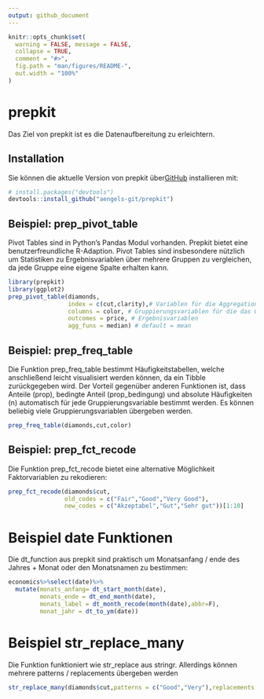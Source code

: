 ```yaml
---
output: github_document
---
```


<!-- README.md is generated from README.Rmd. Please edit that file -->

```r
knitr::opts_chunk$set(
  warning = FALSE, message = FALSE,
  collapse = TRUE,
  comment = "#>",
  fig.path = "man/figures/README-",
  out.width = "100%"
)
```

# prepkit

<!-- badges: start -->
<!-- badges: end -->


Das Ziel von prepkit ist es die Datenaufbereitung zu erleichtern. 

## Installation

Sie können die aktuelle Version von prepkit über[GitHub](https://github.com/) installieren mit:


``` r
# install.packages("devtools")
devtools::install_github("aengels-git/prepkit")
```

## Beispiel: prep_pivot_table

Pivot Tables sind in Python's Pandas Modul vorhanden. Prepkit bietet eine benutzerfreundliche R-Adaption. 
Pivot Tables sind insbesondere nützlich um Statistiken zu Ergebnisvariablen über mehrere Gruppen zu vergleichen,
da jede Gruppe eine eigene Spalte erhalten kann. 

```r
library(prepkit)
library(ggplot2)
prep_pivot_table(diamonds,
                 index = c(cut,clarity),# Variablen für die Aggregation über mehrere Zeilen
                 columns = color, # Gruppierungsvariablen für die das Outcome verglichen werden soll
                 outcomes = price, # Ergebnisvariablen
                 agg_funs = median) # default = mean
```

## Beispiel: prep_freq_table

Die Funktion prep_freq_table bestimmt Häufigkeitstabellen, welche anschließend leicht visualisiert werden können, da ein Tibble zurückgegeben wird. Der Vorteil gegenüber anderen Funktionen ist, dass Anteile (prop), bedingte Anteil (prop_bedingung) und absolute Häufigkeiten (n) automatisch für jede Gruppierungsvariable bestimmt werden. Es können beliebig viele Gruppierungsvariablen übergeben werden. 

```r
prep_freq_table(diamonds,cut,color)
```

## Beispiel: prep_fct_recode

Die Funktion prep_fct_recode bietet eine alternative Möglichkeit Faktorvariablen zu rekodieren: 

```r
prep_fct_recode(diamonds$cut,
                old_codes = c("Fair","Good","Very Good"),
                new_codes = c("Akzeptabel","Gut","Sehr gut"))[1:10]
```

# Beispiel date Funktionen

Die dt_function aus prepkit sind praktisch um Monatsanfang / ende des Jahres + Monat oder den Monatsnamen zu bestimmen:

```r
economics%>%select(date)%>%
  mutate(monats_anfang= dt_start_month(date),
         monats_ende = dt_end_month(date),
         monats_label = dt_month_recode(month(date),abbr=F),
         monat_jahr = dt_to_ym(date))
```

# Beispiel str_replace_many 

Die Funktion funktioniert wie str_replace aus stringr. Allerdings können mehrere patterns / replacements übergeben werden

```r
str_replace_many(diamonds$cut,patterns = c("Good","Very"),replacements = c("Gut","Sehr"))%>%unique()
```

